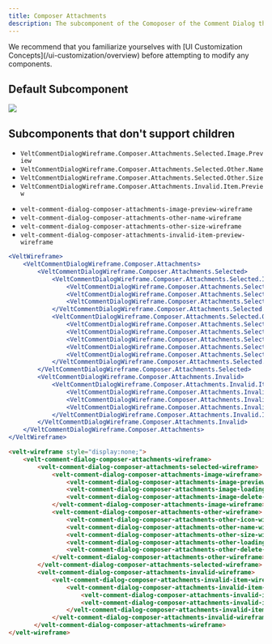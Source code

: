 ```yaml
---
title: Composer Attachments
description: The subcomponent of the Comoposer of the Comment Dialog that is used to show attachments on a Comment that has been composed but hasn't been sent yet.
---
```


<Note>
We recommend that you familiarize yourselves with [UI Customization Concepts](/ui-customization/overview) before attempting to modify any components.
</Note>

## Default Subcomponent
![](/images/customization/composer-attachments.png)
## Subcomponents that don't support children
<Tabs>

<Tab title="React / Next.js">

- `VeltCommentDialogWireframe.Composer.Attachments.Selected.Image.Preview`
- `VeltCommentDialogWireframe.Composer.Attachments.Selected.Other.Name`
- `VeltCommentDialogWireframe.Composer.Attachments.Selected.Other.Size`
- `VeltCommentDialogWireframe.Composer.Attachments.Invalid.Item.Preview`

</Tab>


<Tab title="Other Frameworks">

- `velt-comment-dialog-composer-attachments-image-preview-wireframe`
- `velt-comment-dialog-composer-attachments-other-name-wireframe`
- `velt-comment-dialog-composer-attachments-other-size-wireframe`
- `velt-comment-dialog-composer-attachments-invalid-item-preview-wireframe`

</Tab>

</Tabs>
<RequestExample>

```jsx React / Next.js
<VeltWireframe>
    <VeltCommentDialogWireframe.Composer.Attachments>
        <VeltCommentDialogWireframe.Composer.Attachments.Selected>
            <VeltCommentDialogWireframe.Composer.Attachments.Selected.Image>
                <VeltCommentDialogWireframe.Composer.Attachments.Selected.Image.Preview />
                <VeltCommentDialogWireframe.Composer.Attachments.Selected.Image.Loading />
                <VeltCommentDialogWireframe.Composer.Attachments.Selected.Image.Delete />
            </VeltCommentDialogWireframe.Composer.Attachments.Selected.Image>
            <VeltCommentDialogWireframe.Composer.Attachments.Selected.Other>
                <VeltCommentDialogWireframe.Composer.Attachments.Selected.Other.Icon />
                <VeltCommentDialogWireframe.Composer.Attachments.Selected.Other.Name />
                <VeltCommentDialogWireframe.Composer.Attachments.Selected.Other.Size />
                <VeltCommentDialogWireframe.Composer.Attachments.Selected.Other.Loading />
                <VeltCommentDialogWireframe.Composer.Attachments.Selected.Other.Delete />
            </VeltCommentDialogWireframe.Composer.Attachments.Selected.Other>
        </VeltCommentDialogWireframe.Composer.Attachments.Selected>
        <VeltCommentDialogWireframe.Composer.Attachments.Invalid>
            <VeltCommentDialogWireframe.Composer.Attachments.Invalid.Item>
                <VeltCommentDialogWireframe.Composer.Attachments.Invalid.Item.Preview />
                <VeltCommentDialogWireframe.Composer.Attachments.Invalid.Item.Message />
                <VeltCommentDialogWireframe.Composer.Attachments.Invalid.Item.Delete />
            </VeltCommentDialogWireframe.Composer.Attachments.Invalid.Item>
        </VeltCommentDialogWireframe.Composer.Attachments.Invalid>
    </VeltCommentDialogWireframe.Composer.Attachments>
</VeltWireframe>
```


```HTML HTML
<velt-wireframe style="display:none;">
    <velt-comment-dialog-composer-attachments-wireframe>
        <velt-comment-dialog-composer-attachments-selected-wireframe>
            <velt-comment-dialog-composer-attachments-image-wireframe>
                <velt-comment-dialog-composer-attachments-image-preview-wireframe></velt-comment-dialog-composer-attachments-image-preview-wireframe>
                <velt-comment-dialog-composer-attachments-image-loading-wireframe></velt-comment-dialog-composer-attachments-image-loading-wireframe>
                <velt-comment-dialog-composer-attachments-image-delete-wireframe></velt-comment-dialog-composer-attachments-image-delete-wireframe>
            </velt-comment-dialog-composer-attachments-image-wireframe>
            <velt-comment-dialog-composer-attachments-other-wireframe>
                <velt-comment-dialog-composer-attachments-other-icon-wireframe></velt-comment-dialog-composer-attachments-other-icon-wireframe>
                <velt-comment-dialog-composer-attachments-other-name-wireframe></velt-comment-dialog-composer-attachments-other-name-wireframe>
                <velt-comment-dialog-composer-attachments-other-size-wireframe></velt-comment-dialog-composer-attachments-other-size-wireframe>
                <velt-comment-dialog-composer-attachments-other-loading-wireframe></velt-comment-dialog-composer-attachments-other-loading-wireframe>
                <velt-comment-dialog-composer-attachments-other-delete-wireframe></velt-comment-dialog-composer-attachments-other-delete-wireframe>
            </velt-comment-dialog-composer-attachments-other-wireframe>
        </velt-comment-dialog-composer-attachments-selected-wireframe>
        <velt-comment-dialog-composer-attachments-invalid-wireframe>
            <velt-comment-dialog-composer-attachments-invalid-item-wireframe>
                <velt-comment-dialog-composer-attachments-invalid-item-preview-wireframe></velt-comment-dialog-composer-attachments-invalid-item-preview-wireframe>
                    <velt-comment-dialog-composer-attachments-invalid-item-message-wireframe></velt-comment-dialog-composer-attachments-invalid-item-message-wireframe>
                    <velt-comment-dialog-composer-attachments-invalid-item-delete-wireframe></velt-comment-dialog-composer-attachments-invalid-item-delete-wireframe>
                </velt-comment-dialog-composer-attachments-invalid-item-wireframe>
            </velt-comment-dialog-composer-attachments-invalid-wireframe>
       </velt-comment-dialog-composer-attachments-wireframe>
</velt-wireframe>
```
</RequestExample>


